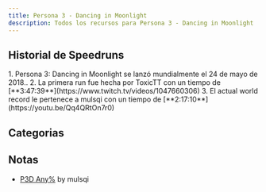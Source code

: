```yaml
---
title: Persona 3 - Dancing in Moonlight 
description: Todos los recursos para Persona 3 - Dancing in Moonlight 
---
```



<DocsHero 
    content="Persona 3: Dancing in Moonlight es un juego de ritmo derivado de la serie Persona."
    srcUrl={cover}
    alt="Persona 3: Dancing in Moonlight cover"
/>

<LinkCard title="Leaderboards" href="https://www.speedrun.com/p3d" description="See all the submitted runs on Speedrun.com"/>

## Historial de Speedruns
<Steps>
    1. Persona 3: Dancing in Moonlight se lanzó mundialmente el 24 de mayo de 2018..
    2. La primera run fue hecha por ToxicTT con un tiempo de [**3:47:39**](https://www.twitch.tv/videos/1047660306)
    3. El actual world record le pertenece a mulsqi con un tiempo de [**2:17:10**](https://youtu.be/Qq4QRtOn7r0)
</Steps>

## Categorias
<CardGrid>
    <Card title="Any%"></Card>
</CardGrid>

## Notas
- [P3D Any%](https://pastebin.com/wec8vcSG) by mulsqi